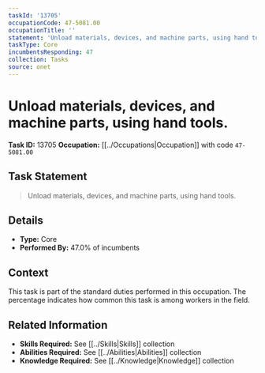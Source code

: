 ```yaml
---
taskId: '13705'
occupationCode: 47-5081.00
occupationTitle: ''
statement: 'Unload materials, devices, and machine parts, using hand tools.'
taskType: Core
incumbentsResponding: 47
collection: Tasks
source: onet
---
```

# Unload materials, devices, and machine parts, using hand tools.

**Task ID:** 13705
**Occupation:** [[../Occupations|Occupation]] with code `47-5081.00`

## Task Statement

> Unload materials, devices, and machine parts, using hand tools.

## Details

- **Type:** Core
- **Performed By:** 47.0% of incumbents

## Context

This task is part of the standard duties performed in this occupation. The percentage indicates how common this task is among workers in the field.

## Related Information

- **Skills Required:** See [[../Skills|Skills]] collection
- **Abilities Required:** See [[../Abilities|Abilities]] collection
- **Knowledge Required:** See [[../Knowledge|Knowledge]] collection
